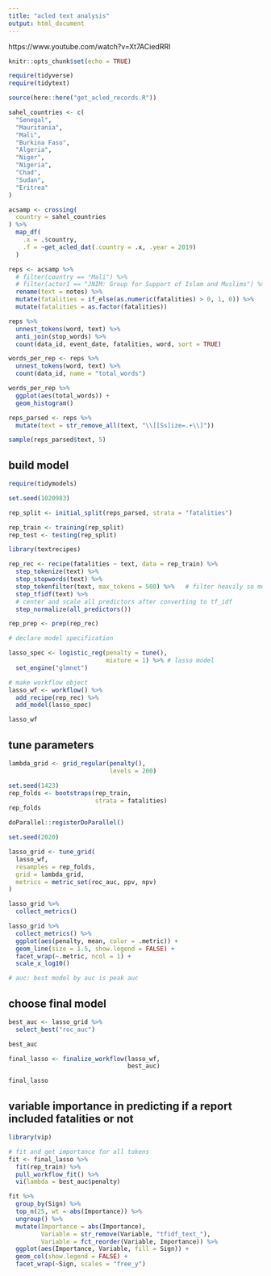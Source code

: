 ```yaml
---
title: "acled text analysis"
output: html_document
---
```

  
  https://www.youtube.com/watch?v=Xt7ACiedRRI

```r
knitr::opts_chunk$set(echo = TRUE)
```


```r
require(tidyverse)
require(tidytext)

source(here::here("get_acled_records.R"))
```


```r
sahel_countries <- c(
  "Senegal", 
  "Mauritania", 
  "Mali", 
  "Burkina Faso", 
  "Algeria", 
  "Niger", 
  "Nigeria", 
  "Chad", 
  "Sudan", 
  "Eritrea"
)

acsamp <- crossing(
  country = sahel_countries
) %>% 
  map_df(
    .x = .$country,
    .f = ~get_acled_dat(.country = .x, .year = 2019)
  )

reps <- acsamp %>% 
  # filter(country == "Mali") %>% 
  # filter(actor1 == "JNIM: Group for Support of Islam and Muslims") %>% 
  rename(text = notes) %>% 
  mutate(fatalities = if_else(as.numeric(fatalities) > 0, 1, 0)) %>% 
  mutate(fatalities = as.factor(fatalities))

reps %>% 
  unnest_tokens(word, text) %>% 
  anti_join(stop_words) %>% 
  count(data_id, event_date, fatalities, word, sort = TRUE)

```

```r
words_per_rep <- reps %>% 
  unnest_tokens(word, text) %>% 
  count(data_id, name = "total_words")

words_per_rep %>% 
  ggplot(aes(total_words)) +
  geom_histogram()

reps_parsed <- reps %>% 
  mutate(text = str_remove_all(text, "\\[[Ss]ize=.+\\]"))

sample(reps_parsed$text, 5)
```


## build model

```r
require(tidymodels)

set.seed(1020983)

rep_split <- initial_split(reps_parsed, strata = "fatalities")

rep_train <- training(rep_split)
rep_test <- testing(rep_split)

```

```r
library(textrecipes)

rep_rec <- recipe(fatalities ~ text, data = rep_train) %>% 
  step_tokenize(text) %>% 
  step_stopwords(text) %>% 
  step_tokenfilter(text, max_tokens = 500) %>%   # filter heavily so model runs quickly
  step_tfidf(text) %>% 
  # center and scale all predictors after converting to tf_idf
  step_normalize(all_predictors())

rep_prep <- prep(rep_rec)

```

```r
# declare model specification

lasso_spec <- logistic_reg(penalty = tune(),
                           mixture = 1) %>% # lasso model
  set_engine("glmnet")

# make workflow object
lasso_wf <- workflow() %>% 
  add_recipe(rep_rec) %>% 
  add_model(lasso_spec)

lasso_wf
```


## tune parameters

```r
lambda_grid <- grid_regular(penalty(),
                            levels = 200)

set.seed(1423)
rep_folds <- bootstraps(rep_train,
                        strata = fatalities)
rep_folds

```

```r
doParallel::registerDoParallel()

set.seed(2020)

lasso_grid <- tune_grid(
  lasso_wf,
  resamples = rep_folds,
  grid = lambda_grid,
  metrics = metric_set(roc_auc, ppv, npv)
)
```

```r
lasso_grid %>% 
  collect_metrics()

lasso_grid %>% 
  collect_metrics() %>% 
  ggplot(aes(penalty, mean, color = .metric)) +
  geom_line(size = 1.5, show.legend = FALSE) +
  facet_wrap(~.metric, ncol = 1) +
  scale_x_log10()

# auc: best model by auc is peak auc
```


## choose final model

```r
best_auc <- lasso_grid %>% 
  select_best("roc_auc")

best_auc

final_lasso <- finalize_workflow(lasso_wf,
                                 best_auc)

final_lasso
```


## variable importance in predicting if a report included fatalities or not

```r
library(vip)

# fit and get importance for all tokens
fit <- final_lasso %>% 
  fit(rep_train) %>% 
  pull_workflow_fit() %>% 
  vi(lambda = best_auc$penalty)

fit %>% 
  group_by(Sign) %>% 
  top_n(25, wt = abs(Importance)) %>% 
  ungroup() %>% 
  mutate(Importance = abs(Importance),
         Variable = str_remove(Variable, "tfidf_text_"),
         Variable = fct_reorder(Variable, Importance)) %>% 
  ggplot(aes(Importance, Variable, fill = Sign)) +
  geom_col(show.legend = FALSE) +
  facet_wrap(~Sign, scales = "free_y")
```





